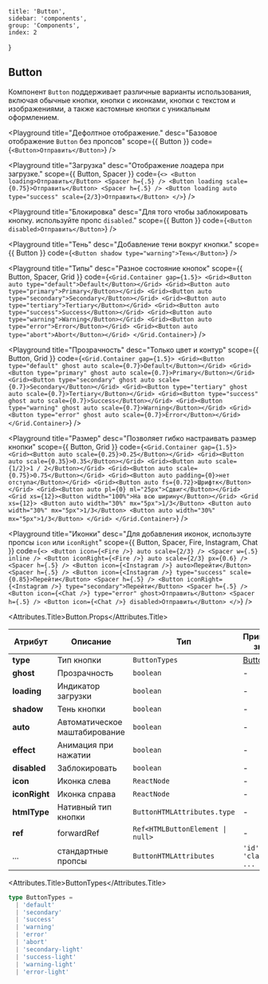 
	title: 'Button',
	sidebar: 'components',
	group: 'Components',
	index: 2
}

## Button


Компонент `Button` поддерживает различные варианты использования,
включая обычные кнопки, кнопки с иконками, кнопки с текстом и изображениями,
а также кастомные кнопки с уникальным оформлением.

<Playground
  title="Дефолтное отображение."
  desc="Базовое отображение `Button` без пропсов"
  scope={{ Button }}
  code={`
		<Button>Отправить</Button>
	`}
/>


<Playground
  title="Загрузка"
  desc="Отображение лоадера при загрузке."
  scope={{ Button, Spacer }}
  code={`
<>
	<Button loading>Отправить</Button>
	<Spacer h={.5} />
	<Button loading scale={0.75}>Отправить</Button>
	<Spacer h={.5} />
	<Button loading auto type="success" scale={2/3}>Отправить</Button>
</>
`}
/>

<Playground
  title="Блокировка"
  desc="Для того чтобы заблокировать кнопку. используйте пропс `disabled`."
  scope={{ Button }}
  code={`
		<Button disabled>Отправить</Button>
	`}
/>

<Playground
  title="Тень"
  desc="Добавление тени вокруг кнопки."
  scope={{ Button }}
  code={`
		<Button shadow type="warning">Тень</Button>
	`}
/>


<Playground
  title="Типы"
  desc="Разное состояние кнопок"
  scope={{ Button, Spacer, Grid }}
  code={`
<Grid.Container gap={1.5}>
  <Grid><Button auto type="default">Default</Button></Grid>
  <Grid><Button auto type="primary">Primary</Button></Grid>
  <Grid><Button auto type="secondary">Secondary</Button></Grid>
  <Grid><Button auto type="tertiary">Tertiary</Button></Grid>
  <Grid><Button auto type="success">Success</Button></Grid>
  <Grid><Button auto type="warning">Warning</Button></Grid>
  <Grid><Button auto type="error">Error</Button></Grid>
  <Grid><Button auto type="abort">Abort</Button></Grid>
</Grid.Container>
`}
/>


<Playground
  title="Прозрачность"
  desc="Только цвет и контур"
  scope={{ Button, Grid }}
  code={`
<Grid.Container gap={1.5}>
  <Grid><Button type="default" ghost auto scale={0.7}>Default</Button></Grid>
  <Grid><Button type="primary" ghost auto scale={0.7}>Primary</Button></Grid>
  <Grid><Button type="secondary" ghost auto scale={0.7}>Secondary</Button></Grid>
  <Grid><Button type="tertiary" ghost auto scale={0.7}>Tertiary</Button></Grid>
  <Grid><Button type="success" ghost auto scale={0.7}>Success</Button></Grid>
  <Grid><Button type="warning" ghost auto scale={0.7}>Warning</Button></Grid>
  <Grid><Button type="error" ghost auto scale={0.7}>Error</Button></Grid>
</Grid.Container>
`}
/>


<Playground
  title="Размер"
  desc="Позволяет гибко настраивать размер кнопки"
  scope={{ Button, Grid }}
  code={`
<Grid.Container gap={1.5}>
  <Grid><Button auto scale={0.25}>0.25</Button></Grid>
  <Grid><Button auto scale={0.35}>0.35</Button></Grid>
  <Grid><Button auto scale={1/2}>1 / 2</Button></Grid>
  <Grid><Button auto scale={0.75}>0.75</Button></Grid>
  <Grid><Button auto padding={0}>нет отступа</Button></Grid>
  <Grid><Button auto fs={0.72}>Шрифтк</Button></Grid>
  <Grid><Button auto pl={0} ml="25px">Сдвиг</Button></Grid>
  <Grid xs={12}><Button width="100%">На всю ширину</Button></Grid>
  <Grid xs={12}>
    <Button auto width="30%" mx="5px">1/3</Button>
    <Button auto width="30%" mx="5px">1/3</Button>
    <Button auto width="30%" mx="5px">1/3</Button>
  </Grid>
</Grid.Container>
`}
/>


<Playground
  title="Иконки"
  desc="Для добавления иконок, используте пропсы `icon` или `iconRight`"
  scope={{ Button, Spacer, Fire, Instagram, Chat }}
  code={`
<>
  <Button icon={<Fire />} auto scale={2/3} />
  <Spacer w={.5} inline />
  <Button iconRight={<Fire />} auto scale={2/3} px={0.6} />
  <Spacer h={.5} />
  <Button icon={<Instagram />} auto>Перейти</Button>
  <Spacer h={.5} />
  <Button icon={<Instagram />} type="success" scale={0.85}>Перейти</Button>
  <Spacer h={.5} />
  <Button iconRight={<Instagram />} type="secondary">Перейти</Button>
  <Spacer h={.5} />
  <Button icon={<Chat />} type="error" ghost>Отправить</Button>
  <Spacer h={.5} />
  <Button icon={<Chat />} disabled>Отправить</Button>
</>
`}
/>


<Attributes edit="/components/button.mdx">

<Attributes.Title>Button.Props</Attributes.Title>

| Атрибут       | Описание                                  | Тип                                             | Принимаемые значения        | Деф. значение   |
| ------------- | ----------------------------------------- | ----------------------------------------------- | --------------------------- | --------- |
| **type**      | Тип кнопки                                | `ButtonTypes`                                   | [ButtonTypes](#buttontypes) | `default` |
| **ghost**     | Прозрачность                              | `boolean`                                       | -                           | `false`   |
| **loading**   | Индикатор загрузки                        | `boolean`                                       | -                           | `false`   |
| **shadow**    | Тень кнопки                               | `boolean`                                       | -                           | `false`   |
| **auto**      | Автоматическое маштабирование             | `boolean`                                       | -                           | `false`   |
| **effect**    | Анимация при нажатии                      | `boolean`                                       | -                           | `true`    |
| **disabled**  | Заблокировать                             | `boolean`                                       | -                           | `false`   |
| **icon**      | Иконка слева                              | `ReactNode`                                     | -                           | -         |
| **iconRight** | Иконка справа                             | `ReactNode`                                     | -                           | -         |
| **htmlType**  | Нативный тип кнопки                       | `ButtonHTMLAttributes.type`                     | -                           | `button`  |
| **ref**       | forwardRef                                | <Code>Ref<HTMLButtonElement &#124; null></Code> | -                           | -         |
| ...           | стандартные пропсы                        | `ButtonHTMLAttributes`                          | `'id', 'className', ...`    | -         |

<Attributes.Title>ButtonTypes</Attributes.Title>

```ts
type ButtonTypes =
  | 'default'
  | 'secondary'
  | 'success'
  | 'warning'
  | 'error'
  | 'abort'
  | 'secondary-light'
  | 'success-light'
  | 'warning-light'
  | 'error-light'
```


</Attributes>


